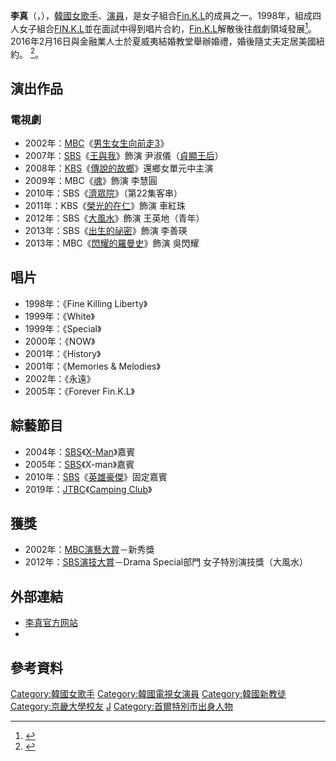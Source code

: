 {{Otheruses|李真 (消歧義)|subject=韓國藝人李真|other=其他名叫'''李真'''的人物}}
{{藝人
| 姓名 = 李真
| 類型 = 女演員
| 圖片 =Lee Jin from acrofan.jpg
| 本名 =
| 外文名 = 이진
| 外文 = ko
| 羅馬拼音 = Lee Jin
| 英文名 =
| 暱稱 =僵硬妖精、僵硬美人
| 配偶 = 持有美國綠卡的韓籍金融業人士
| 國籍 = {{KOR}}
| 出生日期 = {{birth_date_and_age|1980|3|21}}
| 出生地點 = {{KOR}}[[首爾特別市|首爾特別市]]
| 語言 = [[韓語|韓語]]、[[英語|英語]]
| 教育程度 = 恩光女子高等學校<br/>[[京畿大學|京畿大學]]多媒體映像學[[學士|學士]]
| 宗教信仰 = [[基督教|基督教]]
| 出道日期 = 1998年
| 經紀公司 = Bucket Studio (2019年-)<ref>{{Cite web |url= https://www.koreastardaily.com/tc/news/118635 |title= 李真簽約成宥利所屬社！ Fin.K.L永遠走下去吧~❤ |date= 2019-07-23 |publisher= koreastardaily |language= zh-hant |access-date= 2019-07-23 |archive-date= 2019-07-23 |archive-url= https://web.archive.org/web/20190723065440/https://www.koreastardaily.com/tc/news/118635 |dead-url= no }}</ref>。
| 相關團體 = [[FIN.K.L|FIN.K.L]]
}}

'''李真'''（{{lang-ko|'''이진'''}}，{{bd|1980年|3月21日|catIdx=L李陳}}），[[韓國|韓國]][[女歌手|女歌手]]、[[演員|演員]]，是女子組合[[Fin.K.L|Fin.K.L]]的成員之一。1998年，組成四人女子組合[[FIN.K.L|FIN.K.L]]並在面試中得到唱片合約，[[Fin.K.L|Fin.K.L]]解散後往戲劇領域發展<ref>{{Cite web |url= http://news.wenweipo.com/2011/12/03/IN1112030044.htm |title= 李真洗褪FIN.K.L光環 執著於演員之路 |date= 2011-12-03 |publisher= 香港文匯報 |language= zh-hk |access-date= 2014-08-24 |archive-date= 2019-09-11 |archive-url= https://web.archive.org/web/20190911104148/http://news.wenweipo.com/2011/12/03/IN1112030044.htm |dead-url= no }}</ref>。2016年2月16日與金融業人士於夏威夷結婚教堂舉辦婚禮，婚後隨丈夫定居美國紐約。 <ref>{{Cite web |url= http://hk.on.cc/hk/bkn/cnt/entertainment/20160216/bkn-20160216150034951-0216_00862_001.html |title= 李孝利舊隊友李真周末夏威夷出嫁 |date= 2016-02-16 |publisher= 東網 |language= zh-cn |access-date= 2017-05-06 |archive-date= 2018-06-05 |archive-url= https://web.archive.org/web/20180605063856/http://hk.on.cc/hk/bkn/cnt/entertainment/20160216/bkn-20160216150034951-0216_00862_001.html |dead-url= no }}</ref>。

== 演出作品 ==
=== 電視劇 ===
* 2002年：[[文化廣播_(韓國)|MBC]]《[[男生女生向前走|男生女生向前走3]]》
* 2007年：[[SBS_(韓國)|SBS]]《[[王與我|王與我]]》飾演 尹淑儀（[[貞顯王后|貞顯王后]]）
* 2008年：[[韓國放送公社|KBS]]《[[傳說的故鄉|傳說的故鄉]]》還鄉女單元中主演
* 2009年：MBC《[[魂_(電視劇)|魂]]》飾演 李慧圓
* 2010年：SBS《[[濟眾院_(電視劇)|濟眾院]]》（第22集客串）
* 2011年：KBS《[[榮光的在仁|榮光的在仁]]》飾演 車紅珠
* 2012年：SBS《[[大風水|大風水]]》飾演 王英地（青年）
* 2013年：SBS《[[出生的祕密|出生的祕密]]》飾演 李善瑛
* 2013年：MBC《[[閃耀的羅曼史|閃耀的羅曼史]]》飾演 吳閃耀

== 唱片 ==
* 1998年：《Fine Killing Liberty》
* 1999年：《White》
* 1999年：《Special》
* 2000年：《NOW》
* 2001年：《History》
* 2001年：《Memories & Melodies》
* 2002年：《永遠》
* 2005年：《Forever Fin.K.L》

== 綜藝節目 ==
* 2004年：[[SBS_(韓國)|SBS]]《[[X-Man_(韓國節目)|X-Man]]》嘉賓
* 2005年：[[SBS_(韓國)|SBS]]《X-man》嘉賓
* 2010年：[[SBS_(韓國)|SBS]]《[[英雄豪傑|英雄豪傑]]》固定嘉賓
* 2019年：[[JTBC|JTBC]]《[[Camping_Club|Camping Club]]》

== 獲獎 ==
* 2002年：[[MBC演藝大賞|MBC演藝大賞]]－新秀獎
* 2012年：[[SBS演技大賞|SBS演技大賞]]－Drama Special部門 女子特別演技獎（大風水）

== 外部連結 ==
* [https://web.archive.org/web/20130427003742/http://kingkongent.com/bbs/leejin/ 李真官方网站]
* {{Instagram|leejin_321}}

==參考資料==
{{reflist}}
{{DEFAULTSORT: Lee Jin}}

{{King Kong Entertainment}}

[[Category:韓國女歌手|Category:韓國女歌手]]
[[Category:韓國電視女演員|Category:韓國電視女演員]]
[[Category:韓國新教徒|Category:韓國新教徒]]
[[Category:京畿大學校友|Category:京畿大學校友]]
[[Category:李姓|J]]
[[Category:首爾特別市出身人物|Category:首爾特別市出身人物]]